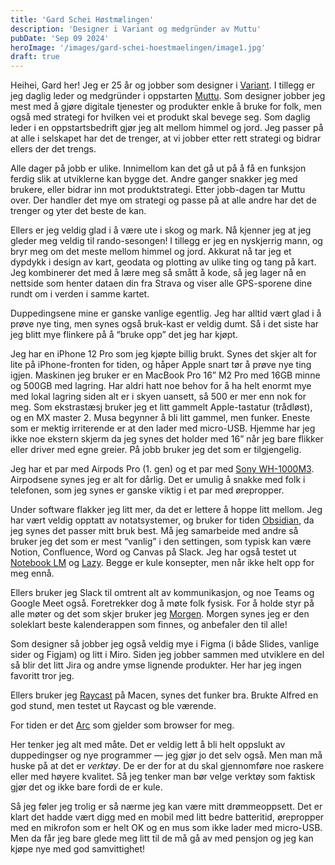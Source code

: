 ```yaml
---
title: 'Gard Schei Høstmælingen'
description: 'Designer i Variant og medgründer av Muttu'
pubDate: 'Sep 09 2024'
heroImage: '/images/gard-schei-hoestmaelingen/image1.jpg'
draft: true
---
```









<Question1/>

Heihei, Gard her! Jeg er 25 år og jobber som designer i [Variant](https://www.variant.no/). I tillegg er jeg daglig leder og medgründer i oppstarten [Muttu](https://www.muttu.no/). Som designer jobber jeg mest med å gjøre digitale tjenester og produkter enkle å bruke for folk, men også med strategi for hvilken vei et produkt skal bevege seg. Som daglig leder i en oppstartsbedrift gjør jeg alt mellom himmel og jord. Jeg passer på at alle i selskapet har det de trenger, at vi jobber etter rett strategi og bidrar ellers der det trengs.

Alle dager på jobb er ulike. Innimellom kan det gå ut på å få en funksjon ferdig slik at utviklerne kan bygge det. Andre ganger snakker jeg med brukere, eller bidrar inn mot produktstrategi. Etter jobb-dagen tar Muttu over. Der handler det mye om strategi og passe på at alle andre har det de trenger og yter det beste de kan.

Ellers er jeg veldig glad i å være ute i skog og mark. Nå kjenner jeg at jeg gleder meg veldig til rando-sesongen! I tillegg er jeg en nyskjerrig mann, og bryr meg om det meste mellom himmel og jord. Akkurat nå tar jeg et dypdykk i design av kart, geodata og plotting av ulike ting og tang på kart. Jeg kombinerer det med å lære meg så smått å kode, så jeg lager nå en nettside som henter dataen din fra Strava og viser alle GPS-sporene dine rundt om i verden i samme kartet.



<Question2/>

Duppedingsene mine er ganske vanlige egentlig. Jeg har alltid vært glad i å prøve nye ting, men synes også bruk-kast er veldig dumt. Så i det siste har jeg blitt mye flinkere på å “bruke opp” det jeg har kjøpt.

Jeg har en iPhone 12 Pro som jeg kjøpte billig brukt. Synes det skjer alt for lite på iPhone-fronten for tiden, og håper Apple snart tør å prøve nye ting igjen. Maskinen jeg bruker er en MacBook Pro 16” M2 Pro med 16GB minne og 500GB med lagring. Har aldri hatt noe behov for å ha helt enormt mye med lokal lagring siden alt er i skyen uansett, så 500 er mer enn nok for meg. Som ekstrastæsj bruker jeg et litt gammelt Apple-tastatur (trådløst), og en MX master 2. Musa begynner å bli litt gammel, men funker. Eneste som er mektig irriterende er at den lader med micro-USB. Hjemme har jeg ikke noe ekstern skjerm da jeg synes det holder med 16” når jeg bare flikker eller driver med egne greier. På jobb bruker jeg det som er tilgjengelig.

Jeg har et par med Airpods Pro (1. gen) og et par med [Sony WH-1000M3](https://helpguide.sony.net/mdr/wh1000xm3/v1/en/index.html). Airpodsene synes jeg er alt for dårlig. Det er umulig å snakke med folk i telefonen, som jeg synes er ganske viktig i et par med ørepropper.



<Question3/>

Under software flakker jeg litt mer, da det er lettere å hoppe litt mellom. Jeg har vært veldig opptatt av notatsystemer, og bruker for tiden [Obsidian](https://obsidian.md/), da jeg synes det passer mitt bruk best. Må jeg samarbeide med andre så bruker jeg det som er mest “vanlig” i den settingen, som typisk kan være Notion, Confluence, Word og Canvas på Slack. Jeg har også testet ut [Notebook LM](https://notebooklm.google/) og [Lazy](https://lazy.so/). Begge er kule konsepter, men når ikke helt opp for meg ennå.

Ellers bruker jeg Slack til omtrent alt av kommunikasjon, og noe Teams og Google Meet også. Foretrekker dog å møte folk fysisk. For å holde styr på alle møter og det som skjer bruker jeg [Morgen](https://www.morgen.so/). Morgen synes jeg er den soleklart beste kalenderappen som finnes, og anbefaler den til alle!

Som designer så jobber jeg også veldig mye i Figma (i både Slides, vanlige sider og Figjam) og litt i Miro. Siden jeg jobber sammen med utviklere en del så blir det litt Jira og andre ymse lignende produkter. Her har jeg ingen favoritt tror jeg.

Ellers bruker jeg [Raycast](https://www.raycast.com/) på Macen, synes det funker bra. Brukte Alfred en god stund, men testet ut Raycast og ble værende.

For tiden er det [Arc](https://arc.net/) som gjelder som browser for meg.



<Question4/>


Her tenker jeg alt med måte. Det er veldig lett å bli helt oppslukt av duppedingser og nye programmer — jeg gjør jo det selv også. Men man må huske på at det er *verktøy*. De er der for at du skal gjennomføre noe raskere eller med høyere kvalitet. Så jeg tenker man bør velge verktøy som faktisk gjør det og ikke bare fordi de er kule.

Så jeg føler jeg trolig er så nærme jeg kan være mitt drømmeoppsett. Det er klart det hadde vært digg med en mobil med litt bedre batteritid, ørepropper med en mikrofon som er helt OK og en mus som ikke lader med micro-USB.  Men da får jeg bare glede meg litt til de må gå av med pensjon og jeg kan kjøpe nye med god samvittighet!
